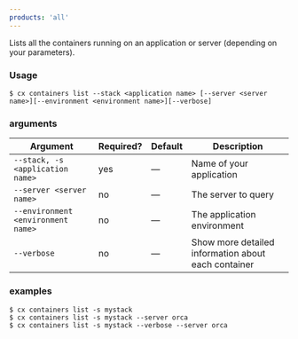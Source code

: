 ```yaml
---
products: 'all'
---
```


Lists all the containers running on an application or server (depending on your parameters).

### Usage

```shell
$ cx containers list --stack <application name> [--server <server name>][--environment <environment name>][--verbose]
```

### arguments

| Argument | Required? | Default | Description |
|  ---  |  ---  |  ---  |  ---  |
| `--stack, -s <application name>` | yes | — | Name of your application |
| `--server <server name>` | no | — | The server to query |
| `--environment <environment name>` | no | — | The application environment |
| `--verbose` | no | — | Show more detailed information about each container |

### examples

```shell
$ cx containers list -s mystack
$ cx containers list -s mystack --server orca
$ cx containers list -s mystack --verbose --server orca
```

